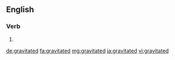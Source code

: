 ==English==

===Verb===
{{head|en|verb form}}

# {{en-past of|gravitate}}

[[de:gravitated]]
[[fa:gravitated]]
[[mg:gravitated]]
[[ja:gravitated]]
[[vi:gravitated]]